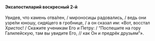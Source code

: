 #### Эксапостиларий воскресный 2-й

Увидев, что камень отва́лен, / мироносицы радовались, / ведь они узре́ли юношу, сидя́щего в гробнице, / а он сказал им: «Вот, восстал Христос! / Скажите ученикам Его и Петру: / “Поспешите на гору Галилейскую, там вы увидите Его, // как Он и предрёк друзьям”».

